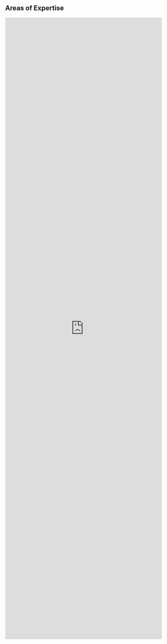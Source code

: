 ## Areas of Expertise

<iframe style="width: 100%; height: 50vh; border: none;" title="Wikidata query of research topics" src="https://query.wikidata.org/embed.html#%23%2B%20summary%3A%20Author%27s%20topic%20of%20expertise%0A%23%2B%20description%3A%20Author%27s%20topic%20of%20expertise%0A%23%2B%20endpoint%3A%20https%3A%2F%2Fquery.wikidata.org%2Fbigdata%2Fnamespace%2Fwdq%2Fsparql%0A%23%2B%20pagination%3A%20100%0A%23%2B%20method%3A%20GET%0A%23%2B%20tags%3A%0A%23%2B%20%20%20-%20Authors%0A%0APREFIX%20wdt%3A%20%3Chttp%3A%2F%2Fwww.wikidata.org%2Fprop%2Fdirect%2F%3E%0APREFIX%20wikibase%3A%20%3Chttp%3A%2F%2Fwikiba.se%2Fontology%23%3E%0APREFIX%20bd%3A%20%3Chttp%3A%2F%2Fwww.bigdata.com%2Frdf%23%3E%0APREFIX%20hint%3A%20%3Chttp%3A%2F%2Fwww.bigdata.com%2FqueryHints%23%3E%0A%23defaultView%3ABubbleChart%0APREFIX%20target%3A%20%3Chttp%3A%2F%2Fwww.wikidata.org%2Fentity%2FQ97455964%3E%0ASELECT%20%3Fscore%20%3Ftopic%20%3FtopicLabel%20WHERE%20%7B%0A%20%20%7B%0A%20%20%20%20SELECT%20%28SUM%28%3Fscore_%29%20AS%20%3Fscore%29%20%3Ftopic%20WHERE%20%7B%0A%20%20%20%20%20%20%7B%20SELECT%20%2864%20%20AS%20%3Fscore_%29%20%3Ftopic%20WHERE%20%7B%20target%3A%20wdt%3AP101%20%3Ftopic.%20%7D%20%7D%0A%20%20%20%20%20%20UNION%0A%20%20%20%20%20%20%7B%20SELECT%20%2832%20%20AS%20%3Fscore_%29%20%3Ftopic%20WHERE%20%7B%20target%3A%20%28wdt%3AP101%2Fwdt%3AP279%29%20%3Ftopic.%20%7D%20%7D%0A%20%20%20%20%20%20UNION%0A%20%20%20%20%20%20%7B%20SELECT%20%2816%20%20AS%20%3Fscore_%29%20%3Ftopic%20WHERE%20%7B%20target%3A%20%28wdt%3AP101%2Fwdt%3AP279%2Fwdt%3AP279%29%20%3Ftopic.%20%7D%20%7D%0A%20%20%20%20%20%20UNION%0A%20%20%20%20%20%20%7B%0A%20%20%20%20%20%20%20%20SERVICE%20%3Chttps%3A%2F%2Fquery-scholarly.wikidata.org%2Fsparql%3E%20%7B%0A%20%20%20%20%20%20%20%20%20%20SELECT%20%2832%20%20AS%20%3Fscore_%29%20%3Ftopic%20WHERE%20%7B%0A%20%20%20%20%20%20%20%20%20%20%20%20%3Fwork%20wdt%3AP50%20target%3A%3B%0A%20%20%20%20%20%20%20%20%20%20%20%20%20%20wdt%3AP921%20%3Ftopic.%0A%20%20%20%20%20%20%20%20%20%20%7D%0A%20%20%20%20%20%20%20%20%7D%0A%20%20%20%20%20%20%7D%0A%20%20%20%20%20%20UNION%0A%20%20%20%20%20%20%7B%0A%20%20%20%20%20%20%20%20SERVICE%20%3Chttps%3A%2F%2Fquery-scholarly.wikidata.org%2Fsparql%3E%20%7B%0A%20%20%20%20%20%20%20%20%20%20SELECT%20%2816%20%20AS%20%3Fscore_%29%20%3Ftopic%20WHERE%20%7B%0A%20%20%20%20%20%20%20%20%20%20%20%20%3Fwork%20wdt%3AP50%20target%3A%3B%0A%20%20%20%20%20%20%20%20%20%20%20%20%20%20%28wdt%3AP921%2Fwdt%3AP279%29%20%3Ftopic.%0A%20%20%20%20%20%20%20%20%20%20%7D%0A%20%20%20%20%20%20%20%20%7D%0A%20%20%20%20%20%20%7D%0A%20%20%20%20%20%20UNION%0A%20%20%20%20%20%20%7B%0A%20%20%20%20%20%20%20%20SERVICE%20%3Chttps%3A%2F%2Fquery-scholarly.wikidata.org%2Fsparql%3E%20%7B%0A%20%20%20%20%20%20%20%20%20%20SELECT%20%288%20%20AS%20%3Fscore_%29%20%3Ftopic%20WHERE%20%7B%0A%20%20%20%20%20%20%20%20%20%20%20%20%3Fwork%20wdt%3AP50%20target%3A%3B%0A%20%20%20%20%20%20%20%20%20%20%20%20%20%20%28wdt%3AP921%2Fwdt%3AP279%2Fwdt%3AP279%29%20%3Ftopic.%0A%20%20%20%20%20%20%20%20%20%20%7D%0A%20%20%20%20%20%20%20%20%7D%0A%20%20%20%20%20%20%7D%0A%20%20%20%20%20%20UNION%0A%20%20%20%20%20%20%7B%0A%20%20%20%20%20%20%20%20SERVICE%20%3Chttps%3A%2F%2Fquery-scholarly.wikidata.org%2Fsparql%3E%20%7B%0A%20%20%20%20%20%20%20%20%20%20SELECT%20%2816%20%20AS%20%3Fscore_%29%20%3Ftopic%20WHERE%20%7B%0A%20%20%20%20%20%20%20%20%20%20%20%20%3Fwork%20wdt%3AP50%20target%3A%3B%0A%20%20%20%20%20%20%20%20%20%20%20%20%20%20wdt%3AP4510%20%3Ftopic.%0A%20%20%20%20%20%20%20%20%20%20%7D%0A%20%20%20%20%20%20%20%20%7D%0A%20%20%20%20%20%20%7D%0A%20%20%20%20%20%20UNION%0A%20%20%20%20%20%20%7B%0A%20%20%20%20%20%20%20%20SERVICE%20%3Chttps%3A%2F%2Fquery-scholarly.wikidata.org%2Fsparql%3E%20%7B%0A%20%20%20%20%20%20%20%20%20%20SELECT%20%288%20%20AS%20%3Fscore_%29%20%3Ftopic%20WHERE%20%7B%0A%20%20%20%20%20%20%20%20%20%20%20%20%3Fwork%20wdt%3AP50%20target%3A%3B%0A%20%20%20%20%20%20%20%20%20%20%20%20%20%20%28wdt%3AP4510%2Fwdt%3AP279%29%20%3Ftopic.%0A%20%20%20%20%20%20%20%20%20%20%7D%0A%20%20%20%20%20%20%20%20%7D%0A%20%20%20%20%20%20%7D%0A%20%20%20%20%20%20UNION%0A%20%20%20%20%20%20%7B%0A%20%20%20%20%20%20%20%20SERVICE%20%3Chttps%3A%2F%2Fquery-scholarly.wikidata.org%2Fsparql%3E%20%7B%0A%20%20%20%20%20%20%20%20%20%20SELECT%20%284%20%20AS%20%3Fscore_%29%20%3Ftopic%20WHERE%20%7B%0A%20%20%20%20%20%20%20%20%20%20%20%20%3Fwork%20wdt%3AP50%20target%3A%3B%0A%20%20%20%20%20%20%20%20%20%20%20%20%20%20%28wdt%3AP4510%2Fwdt%3AP279%2Fwdt%3AP279%29%20%3Ftopic.%0A%20%20%20%20%20%20%20%20%20%20%7D%0A%20%20%20%20%20%20%20%20%7D%0A%20%20%20%20%20%20%7D%0A%20%20%20%20%20%20UNION%0A%20%20%20%20%20%20%7B%0A%20%20%20%20%20%20%20%20SELECT%20%2832%20%20AS%20%3Fscore_%29%20%3Ftopic%20WHERE%20%7B%0A%20%20%20%20%20%20%20%20%20%20%3Fwork%20wdt%3AP50%20target%3A%3B%0A%20%20%20%20%20%20%20%20%20%20%20%20wdt%3AP921%20%3Ftopic.%0A%20%20%20%20%20%20%20%20%7D%0A%20%20%20%20%20%20%7D%0A%20%20%20%20%20%20UNION%0A%20%20%20%20%20%20%7B%0A%20%20%20%20%20%20%20%20SELECT%20%2816%20%20AS%20%3Fscore_%29%20%3Ftopic%20WHERE%20%7B%0A%20%20%20%20%20%20%20%20%20%20%3Fwork%20wdt%3AP50%20target%3A%3B%0A%20%20%20%20%20%20%20%20%20%20%20%20%28wdt%3AP921%2Fwdt%3AP279%29%20%3Ftopic.%0A%20%20%20%20%20%20%20%20%7D%0A%20%20%20%20%20%20%7D%0A%20%20%20%20%20%20UNION%0A%20%20%20%20%20%20%7B%0A%20%20%20%20%20%20%20%20SELECT%20%288%20%20AS%20%3Fscore_%29%20%3Ftopic%20WHERE%20%7B%0A%20%20%20%20%20%20%20%20%20%20%3Fwork%20wdt%3AP50%20target%3A%3B%0A%20%20%20%20%20%20%20%20%20%20%20%20%28wdt%3AP921%2Fwdt%3AP279%2Fwdt%3AP279%29%20%3Ftopic.%0A%20%20%20%20%20%20%20%20%7D%0A%20%20%20%20%20%20%7D%0A%20%20%20%20%20%20UNION%0A%20%20%20%20%20%20%7B%0A%20%20%20%20%20%20%20%20SELECT%20%2816%20%20AS%20%3Fscore_%29%20%3Ftopic%20WHERE%20%7B%0A%20%20%20%20%20%20%20%20%20%20%3Fwork%20wdt%3AP50%20target%3A%3B%0A%20%20%20%20%20%20%20%20%20%20%20%20wdt%3AP4510%20%3Ftopic.%0A%20%20%20%20%20%20%20%20%7D%0A%20%20%20%20%20%20%7D%0A%20%20%20%20%20%20UNION%0A%20%20%20%20%20%20%7B%0A%20%20%20%20%20%20%20%20SELECT%20%288%20%20AS%20%3Fscore_%29%20%3Ftopic%20WHERE%20%7B%0A%20%20%20%20%20%20%20%20%20%20%3Fwork%20wdt%3AP50%20target%3A%3B%0A%20%20%20%20%20%20%20%20%20%20%20%20%28wdt%3AP4510%2Fwdt%3AP279%29%20%3Ftopic.%0A%20%20%20%20%20%20%20%20%7D%0A%20%20%20%20%20%20%7D%0A%20%20%20%20%20%20UNION%0A%20%20%20%20%20%20%7B%0A%20%20%20%20%20%20%20%20SELECT%20%284%20%20AS%20%3Fscore_%29%20%3Ftopic%20WHERE%20%7B%0A%20%20%20%20%20%20%20%20%20%20%3Fwork%20wdt%3AP50%20target%3A%3B%0A%20%20%20%20%20%20%20%20%20%20%20%20%28wdt%3AP4510%2Fwdt%3AP279%2Fwdt%3AP279%29%20%3Ftopic.%0A%20%20%20%20%20%20%20%20%7D%0A%20%20%20%20%20%20%7D%0A%20%20%20%20%7D%0A%20%20%20%20GROUP%20BY%20%3Ftopic%0A%20%20%7D%0A%20%20SERVICE%20wikibase%3Alabel%20%7B%20bd%3AserviceParam%20wikibase%3Alanguage%20%22%5BAUTO_LANGUAGE%5D%2Cmul%2Cen%22.%20%7D%0A%7D%0AORDER%20BY%20DESC%20%28%3Fscore%29%0ALIMIT%2036%20" referrerpolicy="origin" sandbox="allow-scripts allow-same-origin allow-popups" ></iframe>
